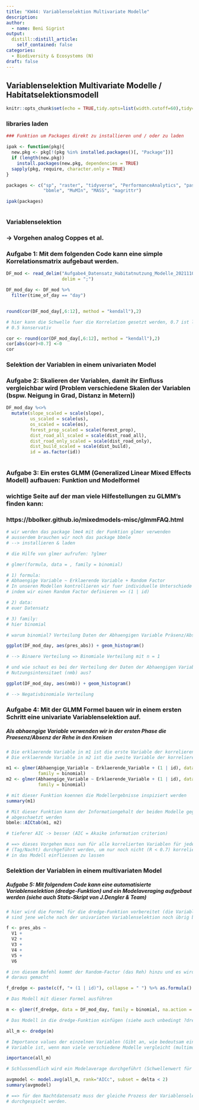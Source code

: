 ```yaml
---
title: "KW44: Variablenselektion Multivariate Modelle"
description:
author:
  - name: Beni Sigrist
output:
  distill::distill_article:
    self_contained: false
categories:
  - Biodiversity & Ecosystems (N)
draft: false
---
```


## Variablenselektion Multivariate Modelle / Habitatselektionsmodell

```r
knitr::opts_chunk$set(echo = TRUE,tidy.opts=list(width.cutoff=60),tidy=TRUE)
```

### libraries laden

```r

### Funktion um Packages direkt zu installieren und / oder zu laden

ipak <- function(pkg){
  new.pkg <- pkg[!(pkg %in% installed.packages()[, "Package"])]
  if (length(new.pkg)) 
    install.packages(new.pkg, dependencies = TRUE)
  sapply(pkg, require, character.only = TRUE)
}

packages <- c("sp", "raster", "tidyverse", "PerformanceAnalytics", "pastecs", "lme4", 
              "bbmle", "MuMIn", "MASS", "magrittr")

ipak(packages)



```

### Variablenselektion
### -> Vorgehen analog Coppes et al. 


### Aufgabe 1: Mit dem folgenden Code kann eine simple Korrelationsmatrix aufgebaut werden. 

```r

DF_mod <- read_delim("Aufgabe4_Datensatz_Habitatnutzung_Modelle_20211101_moodle.csv", 
                     delim = ";")

DF_mod_day <- DF_mod %>%
  filter(time_of_day == "day")


round(cor(DF_mod_day[,6:12], method = "kendall"),2)

# hier kann die Schwelle fuer die Korrelation gesetzt werden, 0.7 ist liberal / 
# 0.5 konservativ

cor <- round(cor(DF_mod_day[,6:12], method = "kendall"),2) 
cor[abs(cor)<0.7] <-0
cor


```

### Selektion der Variablen in einem univariaten Model

### Aufgabe 2: Skalieren der Variablen, damit ihr Einfluss vergleichbar wird (Problem verschiedene Skalen der Variablen (bspw. Neigung in Grad, Distanz in Metern))

```r
DF_mod_day %<>%
  mutate(slope_scaled = scale(slope),
         us_scaled = scale(us),
         os_scaled = scale(os),
         forest_prop_scaled = scale(forest_prop),
         dist_road_all_scaled = scale(dist_road_all),
         dist_road_only_scaled = scale(dist_road_only),
         dist_build_scaled = scale(dist_build),
         id = as.factor(id))
  
```

### Aufgabe 3: Ein erstes GLMM (Generalized Linear Mixed Effects Modell) aufbauen: Funktion und Modelformel

### wichtige Seite auf der man viele Hilfestellungen zu GLMM’s finden kann:
### https://bbolker.github.io/mixedmodels-misc/glmmFAQ.html

```r

# wir werden das package lme4 mit der Funktion glmer verwenden 
# ausserdem brauchen wir noch das package bbmle
# --> installieren & laden

# die Hilfe von glmer aufrufen: ?glmer

# glmer(formula, data = , family = binomial)

# 1) formula: 
# Abhaengige Variable ~ Erklaerende Variable + Random Factor 
# In unseren Modellen kontrollieren wir fuer individuelle Unterschiede bei den Rehen 
# indem wir einen Random Factor definieren => (1 | id) 

# 2) data: 
# euer Datensatz

# 3) family: 
# hier binomial

# warum binomial? Verteilung Daten der Abhaengigen Variable Präsenz/Absenz 

ggplot(DF_mod_day, aes(pres_abs)) + geom_histogram()

# --> Binaere Verteilung => Binomiale Verteilung mit n = 1 

# und wie schaut es bei der Verteilung der Daten der Abhaengigen Variable 
# Nutzungsintensitaet (nmb) aus?

ggplot(DF_mod_day, aes(nmb)) + geom_histogram()

# --> Negativbinomiale Verteilung 

```

### Aufgabe 4: Mit der GLMM Formel bauen wir in einem ersten Schritt eine univariate Variablenselektion auf.

##### Als abhaengige Variable verwenden wir in der ersten Phase die Praesenz/Absenz der Rehe in den Kreisen


```r

# Die erklaerende Variable in m1 ist die erste Variable der korrelierenden Beziehung
# Die erklaerende Variable in m2 ist die zweite Variable der korrelierenden Beziehung

m1 <- glmer(Abhaengige_Variable ~ Erklaerende_Variable + (1 | id), data = DF_mod_day, 
            family = binomial)
m2 <- glmer(Abhaengige_Variable ~ Erklaerende_Variable + (1 | id), data = DF_mod_day, 
            family = binomial)

# mit dieser Funktion koennen die Modellergebnisse inspiziert werden
summary(m1)

# Mit dieser Funktion kann der Informationgehalt der beiden Modelle gegeneinander 
# abgeschaetzt werden
bbmle::AICtab(m1, m2)

# tieferer AIC -> besser (AIC = Akaike information criterion)

# ==> dieses Vorgehen muss nun für alle korrelierten Variablen für jeden Teildatensatz 
# (Tag/Nacht) durchgeführt werden, um nur noch nicht (R < 0.7) korrelierte Variablen 
# in das Modell einfliessen zu lassen 

```

### Selektion der Variablen in einem multivariaten Model

##### Aufgabe 5: Mit folgendem Code kann eine automatisierte Variablenselektion (dredge-Funktion) und ein Modelaveraging aufgebaut werden (siehe auch Stats-Skript von J.Dengler & Team)

```r

# hier wird die Formel für die dredge-Funktion vorbereitet (die Variablen V1-V6 
# sind jene welche nach der univariaten Variablenselektion noch übrig bleiben)  

f <- pres_abs ~ 
  V1 +
  V2 +
  V3 +
  V4 +
  V5 +
  V6 

# inn diesem Befehl kommt der Random-Factor (das Reh) hinzu und es wird eine Formel 
# daraus gemacht

f_dredge <- paste(c(f, "+ (1 | id)"), collapse = " ") %>% as.formula()

# Das Modell mit dieser Formel ausführen

m <- glmer(f_dredge, data = DF_mod_day, family = binomial, na.action = "na.fail")

# Das Modell in die dredge-Funktion einfügen (siehe auch unbedingt ?dredge)

all_m <- dredge(m)

# Importance values der einzelnen Variablen (Gibt an, wie bedeutsam eine bestimmte 
# Variable ist, wenn man viele verschiedene Modelle vergleicht (multimodel inference))

importance(all_m)

# Schlussendlich wird ein Modelaverage durchgeführt (Schwellenwert für das delta-AIC = 2)

avgmodel <- model.avg(all_m, rank="AICc", subset = delta < 2)
summary(avgmodel)

# ==> für den Nachtdatensatz muss der gleiche Prozess der Variablenselektion 
# durchgespielt werden. 
```


